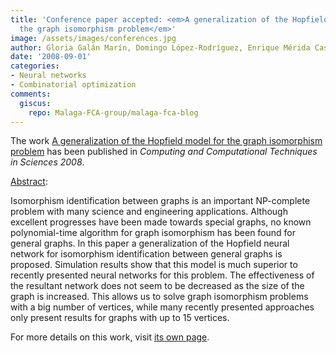 ```yaml
---
title: 'Conference paper accepted: <em>A generalization of the Hopfield model for
  the graph isomorphism problem</em>'
image: /assets/images/conferences.jpg
author: Gloria Galán Marín, Domingo López-Rodríguez, Enrique Mérida Casermeiro
date: '2008-09-01'
categories:
- Neural networks
- Combinatorial optimization
comments:
  giscus:
    repo: Malaga-FCA-group/malaga-fca-blog
---
```


The work <u>A generalization of the Hopfield model for the graph isomorphism problem</u> has been published in <em><em>Computing and Computational Techniques in Sciences</em> 2008</em>.

<u>Abstract</u>:



Isomorphism identification between graphs is an important NP-complete problem with many science and engineering applications. Although excellent progresses have been made towards special graphs, no known polynomial-time algorithm for graph isomorphism has been found for general graphs. In this paper a generalization of the Hopfield neural network for isomorphism identification between general graphs is proposed. Simulation results show that this model is much superior to recently presented neural networks for this problem. The effectiveness of the resultant network does not seem to be decreased as the size of the graph is increased. This allows us to solve graph isomorphism problems with a big number of vertices, while many recently presented approaches only present results for graphs with up to 15 vertices.




For more details on this work, visit <a href='/publications/conferences/2008-wseas'>its own page</a>.
